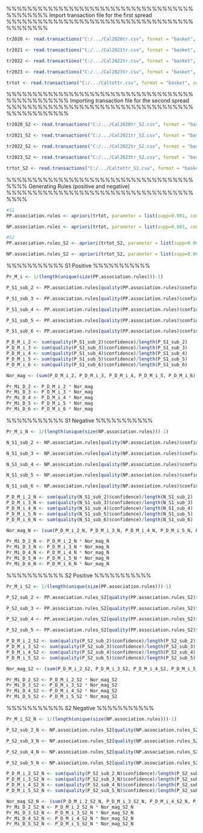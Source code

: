 
%%%%%%%%%%%%%%%%%%%%%%%%%%%%%%%%%%%%%%%%%%%%
Import transaction file for the first spread
%%%%%%%%%%%%%%%%%%%%%%%%%%%%%%%%%%%%%%%%%%%%
```{r}
tr2020 <- read.transactions("C:/.../Cal2020tr.csv", format = "basket", sep = ",")

tr2021 <- read.transactions("C:/.../Cal2021tr.csv", format = "basket", sep = ",")

tr2022 <- read.transactions("C:/.../Cal2022tr.csv", format = "basket", sep = ",")

tr2023 <- read.transactions("C:/.../Cal2023tr.csv", format = "basket", sep = ",")

trtot <- read.transactions("C:/.../Caltottr.csv", format = "basket", sep = ",")
```
%%%%%%%%%%%%%%%%%%%%%%%%%%%%%%%%%%%%%%%%%%%%%%%%
Importing transaction file for the second spread
%%%%%%%%%%%%%%%%%%%%%%%%%%%%%%%%%%%%%%%%%%%%%%%%
```{r}
tr2020_S2 <- read.transactions("C:/.../Cal2020tr_S2.csv", format = "basket", sep = ",")

tr2021_S2 <- read.transactions("C:/.../Cal2021tr_S2.csv", format = "basket", sep = ",")

tr2022_S2 <- read.transactions("C:/.../Cal2022tr_S2.csv", format = "basket", sep = ",")

tr2023_S2 <- read.transactions("C:/.../Cal2023tr_S2.csv", format = "basket", sep = ",")

trtot_S2 <- read.transactions("C:/.../Caltottr_S2.csv", format = "basket", sep = ",")
```
%%%%%%%%%%%%%%%%%%%%%%%%%%%%%%%%%%%%%%%%
Generating Rules (positive and negative)
%%%%%%%%%%%%%%%%%%%%%%%%%%%%%%%%%%%%%%%%
```{r}
#S1
PP.association.rules <- apriori(trtot, parameter = list(supp=0.001, conf=0.001, maxlen=10),appearance = list(default="lhs",rhs="S+"))

NP.association.rules <- apriori(trtot, parameter = list(supp=0.001, conf=0.001, maxlen=10),appearance = list(default="lhs",rhs="S-"))

#S2
PP.association.rules_S2 <- apriori(trtot_S2, parameter = list(supp=0.001, conf=0.001, maxlen=10),appearance = list(default="lhs",rhs="S+"))

NP.association.rules_S2 <- apriori(trtot_S2, parameter = list(supp=0.001, conf=0.001, maxlen=10),appearance = list(default="lhs",rhs="S-"))

```
%%%%%%%%%%%
S1 Positive
%%%%%%%%%%%
```{r}
Pr_M_i <- 1/(length(unique(size(PP.association.rules)))-1)

P_S1_sub_2 <- PP.association.rules[quality(PP.association.rules)$confidence > 0.65 & quality(PP.association.rules)$support > 0.1 & size(PP.association.rules) == 2]

P_S1_sub_3 <- PP.association.rules[quality(PP.association.rules)$confidence > 0.65 & quality(PP.association.rules)$support > 0.1 & size(PP.association.rules) == 3]

P_S1_sub_4 <- PP.association.rules[quality(PP.association.rules)$confidence > 0.65 & quality(PP.association.rules)$support > 0.1 & size(PP.association.rules) == 4]

P_S1_sub_5 <- PP.association.rules[quality(PP.association.rules)$confidence > 0.65 & quality(PP.association.rules)$support > 0.1 & size(PP.association.rules) == 5]

P_S1_sub_6 <- PP.association.rules[quality(PP.association.rules)$confidence > 0.65 & quality(PP.association.rules)$support > 0.1 & size(PP.association.rules) == 6]

P_D_M_i_2 <- sum(quality(P_S1_sub_2)$confidence)/length(P_S1_sub_2)
P_D_M_i_3 <- sum(quality(P_S1_sub_3)$confidence)/length(P_S1_sub_3)
P_D_M_i_4 <- sum(quality(P_S1_sub_4)$confidence)/length(P_S1_sub_4)
P_D_M_i_5 <- sum(quality(P_S1_sub_5)$confidence)/length(P_S1_sub_5)
P_D_M_i_6 <- sum(quality(P_S1_sub_6)$confidence)/length(P_S1_sub_6)

Nor_mag <- (sum(P_D_M_i_2, P_D_M_i_3, P_D_M_i_4, P_D_M_i_5, P_D_M_i_6))* Pr_M_i

Pr_Mi_D_2 <- P_D_M_i_2 * Nor_mag
Pr_Mi_D_3 <- P_D_M_i_3 * Nor_mag
Pr_Mi_D_4 <- P_D_M_i_4 * Nor_mag
Pr_Mi_D_5 <- P_D_M_i_5 * Nor_mag
Pr_Mi_D_6 <- P_D_M_i_6 * Nor_mag

```
%%%%%%%%%%%
S1 Negative
%%%%%%%%%%%
```{r}

Pr_M_i_N <- 1/(length(unique(size(NP.association.rules)))-1)

N_S1_sub_2 <- NP.association.rules[quality(NP.association.rules)$confidence > 0.45 & quality(NP.association.rules)$support > 0.1 & size(NP.association.rules) == 2]

N_S1_sub_3 <- NP.association.rules[quality(NP.association.rules)$confidence > 0.45 & quality(NP.association.rules)$support > 0.1 & size(NP.association.rules) == 3]

N_S1_sub_4 <- NP.association.rules[quality(NP.association.rules)$confidence > 0.45 & quality(NP.association.rules)$support > 0.1 & size(NP.association.rules) == 4]

N_S1_sub_5 <- NP.association.rules[quality(NP.association.rules)$confidence > 0.45 & quality(NP.association.rules)$support > 0.1 & size(NP.association.rules) == 5]

N_S1_sub_6 <- NP.association.rules[quality(NP.association.rules)$confidence > 0.45 & quality(NP.association.rules)$support > 0.1 & size(NP.association.rules) == 6]

P_D_M_i_2_N <- sum(quality(N_S1_sub_2)$confidence)/length(N_S1_sub_2)
P_D_M_i_3_N <- sum(quality(N_S1_sub_3)$confidence)/length(N_S1_sub_3)
P_D_M_i_4_N <- sum(quality(N_S1_sub_4)$confidence)/length(N_S1_sub_4)
P_D_M_i_5_N <- sum(quality(N_S1_sub_5)$confidence)/length(N_S1_sub_5)
P_D_M_i_6_N <- sum(quality(N_S1_sub_6)$confidence)/length(N_S1_sub_6)

Nor_mag_N <- (sum(P_D_M_i_2_N, P_D_M_i_3_N, P_D_M_i_4_N, P_D_M_i_5_N, P_D_M_i_6_N))* Pr_M_i_N

Pr_Mi_D_2_N <- P_D_M_i_2_N * Nor_mag_N
Pr_Mi_D_3_N <- P_D_M_i_3_N * Nor_mag_N
Pr_Mi_D_4_N <- P_D_M_i_4_N * Nor_mag_N
Pr_Mi_D_5_N <- P_D_M_i_5_N * Nor_mag_N
Pr_Mi_D_6_N <- P_D_M_i_6_N * Nor_mag_N


```
%%%%%%%%%%%
S2 Positive
%%%%%%%%%%%
```{r}

Pr_M_i_S2 <- 1/(length(unique(size(PP.association.rules)))-1)

P_S2_sub_2 <- PP.association.rules_S2[quality(PP.association.rules_S2)$confidence > 0.6 & quality(PP.association.rules_S2)$support > 0.1 & size(PP.association.rules_S2) == 2]

P_S2_sub_3 <- PP.association.rules_S2[quality(PP.association.rules_S2)$confidence > 0.6 & quality(PP.association.rules_S2)$support > 0.1 & size(PP.association.rules_S2) == 3]

P_S2_sub_4 <- PP.association.rules_S2[quality(PP.association.rules_S2)$confidence > 0.6 & quality(PP.association.rules_S2)$support > 0.1 & size(PP.association.rules_S2) == 4]

P_S2_sub_5 <- PP.association.rules_S2[quality(PP.association.rules_S2)$confidence > 0.6 & quality(PP.association.rules_S2)$support > 0.1 & size(PP.association.rules_S2) == 5]

P_D_M_i_2_S2 <- sum(quality(P_S2_sub_2)$confidence)/length(P_S2_sub_2)
P_D_M_i_3_S2 <- sum(quality(P_S2_sub_3)$confidence)/length(P_S2_sub_3)
P_D_M_i_4_S2 <- sum(quality(P_S2_sub_4)$confidence)/length(P_S2_sub_4)
P_D_M_i_5_S2 <- sum(quality(P_S2_sub_5)$confidence)/length(P_S2_sub_5)

Nor_mag_S2 <- (sum(P_D_M_i_2_S2, P_D_M_i_3_S2, P_D_M_i_4_S2, P_D_M_i_5_S2))* Pr_M_i_S2

Pr_Mi_D_2_S2 <- P_D_M_i_2_S2 * Nor_mag_S2
Pr_Mi_D_3_S2 <- P_D_M_i_3_S2 * Nor_mag_S2
Pr_Mi_D_4_S2 <- P_D_M_i_4_S2 * Nor_mag_S2
Pr_Mi_D_5_S2 <- P_D_M_i_5_S2 * Nor_mag_S2
```
%%%%%%%%%%%
S2 Negative
%%%%%%%%%%%
```{r}
Pr_M_i_S2_N <- 1/(length(unique(size(NP.association.rules)))-1)

P_S2_sub_2_N <- NP.association.rules_S2[quality(NP.association.rules_S2)$confidence > 0.35 & quality(NP.association.rules_S2)$support > 0.1 & size(NP.association.rules_S2) == 2]

P_S2_sub_3_N <- NP.association.rules_S2[quality(NP.association.rules_S2)$confidence > 0.35 & quality(NP.association.rules_S2)$support > 0.1 & size(NP.association.rules_S2) == 3]

P_S2_sub_4_N <- NP.association.rules_S2[quality(NP.association.rules_S2)$confidence > 0.35 & quality(NP.association.rules_S2)$support > 0.1 & size(NP.association.rules_S2) == 4]

P_S2_sub_5_N <- NP.association.rules_S2[quality(NP.association.rules_S2)$confidence > 0.35 & quality(NP.association.rules_S2)$support > 0.1 & size(NP.association.rules_S2) == 5]

P_D_M_i_2_S2_N <- sum(quality(P_S2_sub_2_N)$confidence)/length(P_S2_sub_2_N)
P_D_M_i_3_S2_N <- sum(quality(P_S2_sub_3_N)$confidence)/length(P_S2_sub_3_N)
P_D_M_i_4_S2_N <- sum(quality(P_S2_sub_4_N)$confidence)/length(P_S2_sub_4_N)
P_D_M_i_5_S2_N <- sum(quality(P_S2_sub_5_N)$confidence)/length(P_S2_sub_5_N)

Nor_mag_S2_N <- (sum(P_D_M_i_2_S2_N, P_D_M_i_3_S2_N, P_D_M_i_4_S2_N, P_D_M_i_5_S2_N))* Pr_M_i_S2_N
Pr_Mi_D_2_S2_N <- P_D_M_i_2_S2_N * Nor_mag_S2_N
Pr_Mi_D_3_S2_N <- P_D_M_i_3_S2_N * Nor_mag_S2_N
Pr_Mi_D_4_S2_N <- P_D_M_i_4_S2_N * Nor_mag_S2_N
Pr_Mi_D_5_S2_N <- P_D_M_i_5_S2_N * Nor_mag_S2_N

```
